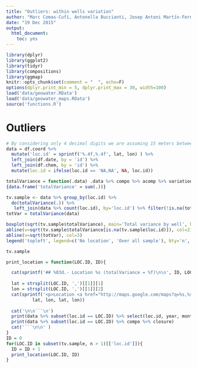 ```yaml
---
title: "Outliers: within wells variation"
author: "Marc Comas-Cufí, Antonella Buccianti, Josep Antoni Martín-Fernandez and Glòria Mateu-Figueras"
date: "19 Dec 2015"
output: 
  html_document: 
    toc: yes
---
```


```r
library(dplyr)
library(ggplot2)
library(tidyr)
library(compositions)
library(ggmap)
knitr::opts_chunk$set(comment = "  ", echo=F)
options(dplyr.print_min = 5, dplyr.print_max = 30, width=100)
load('data/geowater.RData')
load('data/geowater_maps.RData')
source('functions.R')
```

# Outliers

```r
# By considering only 4 decimal digits we are assuming 15 meters between observations
data = df.coord %>% 
  mutate('loc.id' = sprintf('%.4f,%.4f', lat, lon) ) %>%
  left_join(df.date, by = 'id') %>%
  left_join(df.chem, by = 'id') %>%
  mutate(loc.id = ifelse(loc.id == 'NA,NA', NA, loc.id))
```

```r
totalVariance = function(.data) .data %>% compo %>% acomp %>% variation %>% 
{data.frame('totalVariance' = sum(.))}
```

```r
tv.sample <- data %>% group_by(loc.id) %>%
  do(totalVariance(.)) %>%
   left_join(data %>% count(loc.id), by='loc.id') %>% filter(!is.na(totalVariance)) %>% ungroup %>% arrange(-totalVariance)
totVar = totalVariance(data)
```

```r
boxplot(sqrt(tv.sample$totalVariance), main='Total variance by well', horizontal = T)
abline(v=sqrt(tv.sample$totalVariance[is.na(tv.sample$loc.id)]), col=2)
abline(v=sqrt(totVar), col=3)
legend('topleft', legend=c('No location', 'Over all sample'), bty='n', lty=1, col=2:3)
```

```r
tv.sample
```

```r
print_location = function(LOC.ID, ID){

  cat(sprintf('## %03d.- Location %s (totalVariance = %f)\n\n', ID, LOC.ID, subset(tv.sample, loc.id == LOC.ID)[['totalVariance']]))
  
  lat = strsplit(LOC.ID, ',')[[1]][1]
  lon = strsplit(LOC.ID, ',')[[1]][2]
  cat(sprintf('<p>Location <a href="http://maps.google.com/maps?q=%s,%s">(lat:%s-lon:%s)</a>.</p>', 
          lat, lon, lat, lon))
  
  cat('\n\n```\n')
  print(data %>% subset(loc.id == LOC.ID) %>% select(loc.id, year, month, ph, conduct, HCO3:SO4))
  print(data %>% subset(loc.id == LOC.ID) %>% compo %>% closure)
  cat('```\n\n' )
}
ID = 0
for(LOC.ID in subset(tv.sample, n > 1)[['loc.id']]){
  ID = ID + 1
  print_location(LOC.ID, ID)
}
```

